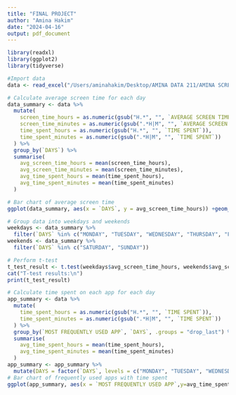 ```yaml
---
title: "FINAL PROJECT"
author: "Amina Hakim"
date: "2024-04-16"
output: pdf_document
---
```

```r
library(readxl)
library(ggplot2)
library(tidyverse)
```

```r
#Import data
data <- read_excel("/Users/aminahakim/Desktop/AMINA DATA 211/AMINA SCREEN TIME PROJECT DATA.xlsx")
```

```r
# Calculate average screen time for each day
data_summary <- data %>%
  mutate(
    screen_time_hours = as.numeric(gsub("H.*", "", `AVERAGE SCREEN TIME`)),
    screen_time_minutes = as.numeric(gsub(".*H|M", "", `AVERAGE SCREEN TIME`)),
    time_spent_hours = as.numeric(gsub("H.*", "", `TIME SPENT`)),
    time_spent_minutes = as.numeric(gsub(".*H|M", "", `TIME SPENT`))
  ) %>%
  group_by(`DAYS`) %>%
  summarise(
    avg_screen_time_hours = mean(screen_time_hours),
    avg_screen_time_minutes = mean(screen_time_minutes),
    avg_time_spent_hours = mean(time_spent_hours),
    avg_time_spent_minutes = mean(time_spent_minutes)
  )

# Bar chart of average screen time
ggplot(data_summary, aes(x = `DAYS`, y = avg_screen_time_hours)) +geom_bar(stat = "identity", fill = "steelblue") +labs(title = "Average Screen Time by Day", x = "Day", y = "Average Screen Time (hours)")

# Group data into weekdays and weekends
weekdays <- data_summary %>%
  filter(`DAYS` %in% c("MONDAY", "TUESDAY", "WEDNESDAY", "THURSDAY", "FRIDAY"))
weekends <- data_summary %>%
  filter(`DAYS` %in% c("SATURDAY", "SUNDAY"))

# Perform t-test
t_test_result <- t.test(weekdays$avg_screen_time_hours, weekends$avg_screen_time_hours)
cat("T-test results:\n")
print(t_test_result)

# Calculate time spent on each app for each day
app_summary <- data %>%
  mutate(
    time_spent_hours = as.numeric(gsub("H.*", "", `TIME SPENT`)),
    time_spent_minutes = as.numeric(gsub(".*H|M", "", `TIME SPENT`))
  ) %>%
  group_by(`MOST FREQUENTLY USED APP`, `DAYS`, .groups = "drop_last") %>%
  summarise(
    avg_time_spent_hours = mean(time_spent_hours),
    avg_time_spent_minutes = mean(time_spent_minutes)
  )
app_summary <- app_summary %>%
  mutate(DAYS = factor(`DAYS`, levels = c("MONDAY", "TUESDAY", "WEDNESDAY", "THURSDAY", "FRIDAY", "SATURDAY", "SUNDAY")))
# Bar chart of frequently used apps with time spent
ggplot(app_summary, aes(x = `MOST FREQUENTLY USED APP`,y=avg_time_spent_hours, fill =DAYS)) +geom_bar(stat = "identity", position = "dodge") +labs(title = "Time Spent on Frequently Used Apps", x = "App", y = "Time Spent (hours)") +scale_fill_brewer(palette = "Blues")
```

